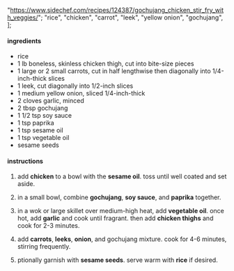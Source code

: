   "https://www.sidechef.com/recipes/124387/gochujang_chicken_stir_fry_with_veggies/";
  "rice",
  "chicken",
  "carrot",
  "leek",
  "yellow onion",
  "gochujang",
];

#### ingredients

- rice
- 1 lb boneless, skinless chicken thigh, cut into bite-size pieces
- 1 large or 2 small carrots, cut in half lengthwise then diagonally into 1/4-inch-thick slices
- 1 leek, cut diagonally into 1/2-inch slices
- 1 medium yellow onion, sliced 1/4-inch-thick
- 2 cloves garlic, minced
- 2 tbsp gochujang
- 1 1/2 tsp soy sauce
- 1 tsp paprika
- 1 tsp sesame oil
- 1 tsp vegetable oil
- sesame seeds

#### instructions

1. add **chicken** to a bowl with the **sesame oil**. toss until well coated and set aside.

2. in a small bowl, combine **gochujang**, **soy sauce**, and **paprika** together.

3. in a wok or large skillet over medium-high heat, add **vegetable oil**. once hot, add **garlic** and cook until fragrant. then add **chicken thighs** and cook for 2-3 minutes.

4. add **carrots**, **leeks**, **onion**, and gochujang mixture. cook for 4-6 minutes, stirring frequently.

5. ptionally garnish with **sesame seeds**. serve warm with **rice** if desired.
